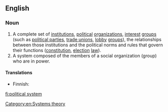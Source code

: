 {{wikipedia}}
==English==

===Noun===
{{en-noun|head=[[political]] [[system]]}}

# A complete set of [[institution]]s, [[political]] [[organization]]s, [[interest]] [[group]]s (such as [[political party|political parties]], [[trade union]]s, [[lobby]] [[group]]s), the relationships between those institutions and the political norms and rules that govern their functions ([[constitution]], [[election]] [[law]]).
# A system composed of the members of a social organization (group) who are in power.

====Translations====
{{trans-top}}
* Finnish: {{t+|fi|poliittinen}} {{t+|fi|järjestelmä}}
{{trans-mid}}
{{trans-bottom}}

[[Category:en:Systems theory]]

[[fi:political system]]
